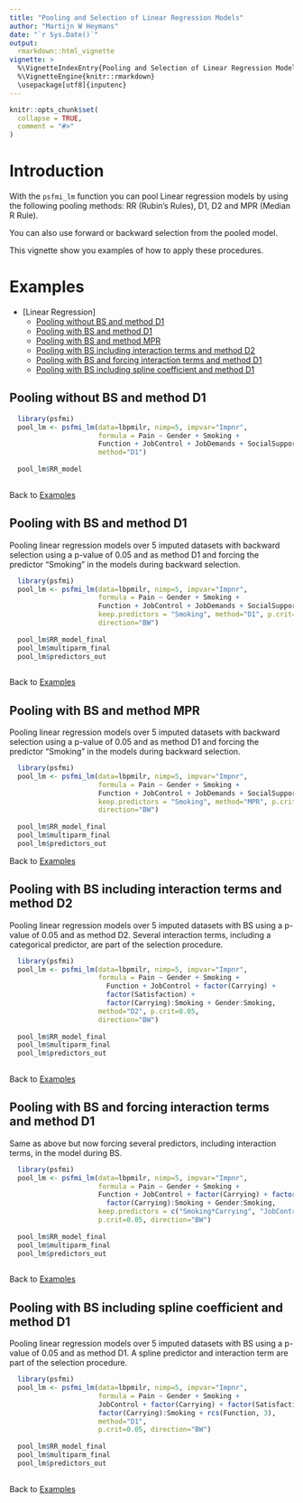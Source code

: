 ```yaml
---
title: "Pooling and Selection of Linear Regression Models"
author: "Martijn W Heymans"
date: "`r Sys.Date()`"
output:
  rmarkdown::html_vignette
vignette: >
  %\VignetteIndexEntry{Pooling and Selection of Linear Regression Models}
  %\VignetteEngine{knitr::rmarkdown}
  \usepackage[utf8]{inputenc}
---
```


```r
knitr::opts_chunk$set(
  collapse = TRUE,
  comment = "#>"
)
```

# Introduction

With the `psfmi_lm` function you can pool Linear regression models by using  
the following pooling methods: RR (Rubin's Rules), D1, D2 and MPR 
(Median R Rule). 

You can also use forward or backward selection from
the pooled model. 

This vignette show you examples of how to apply these 
procedures.

# Examples 

* [Linear Regression]
    + [Pooling without BS and method D1] 
    + [Pooling with BS and method D1]
    + [Pooling with BS and method MPR] 
    + [Pooling with BS including interaction terms and method D2]
    + [Pooling with BS and forcing interaction terms and method D1]
    + [Pooling with BS including spline coefficient and method D1]

## Pooling without BS and method D1

```r

  library(psfmi)
  pool_lm <- psfmi_lm(data=lbpmilr, nimp=5, impvar="Impnr", 
                      formula = Pain ~ Gender + Smoking + 
                      Function + JobControl + JobDemands + SocialSupport, 
                      method="D1")
  
  pool_lm$RR_model
 
```

Back to [Examples]

## Pooling with BS and method D1

Pooling linear regression models over 5 imputed datasets with backward selection
using a p-value of 0.05 and as method D1 and forcing the predictor "Smoking" in the 
models during backward selection.

```r

  library(psfmi)
  pool_lm <- psfmi_lm(data=lbpmilr, nimp=5, impvar="Impnr", 
                      formula = Pain ~ Gender + Smoking + 
                      Function + JobControl + JobDemands + SocialSupport, 
                      keep.predictors = "Smoking", method="D1", p.crit=0.05, 
                      direction="BW")
  
  pool_lm$RR_model_final
  pool_lm$multiparm_final
  pool_lm$predictors_out
  
```

Back to [Examples]

## Pooling with BS and method MPR

Pooling linear regression models over 5 imputed datasets with backward selection
using a p-value of 0.05 and as method D1 and forcing the predictor "Smoking" in the 
models during backward selection.

```r

  library(psfmi)
  pool_lm <- psfmi_lm(data=lbpmilr, nimp=5, impvar="Impnr", 
                      formula = Pain ~ Gender + Smoking + 
                      Function + JobControl + JobDemands + SocialSupport, 
                      keep.predictors = "Smoking", method="MPR", p.crit=0.05, 
                      direction="BW")
  
  pool_lm$RR_model_final
  pool_lm$multiparm_final
  pool_lm$predictors_out  
```

Back to [Examples]

## Pooling with BS including interaction terms and method D2
      
Pooling linear regression models over 5 imputed datasets with BS
using a p-value of 0.05 and as method D2. Several interaction terms,
including a categorical predictor, are part of the selection procedure.

```r

  library(psfmi)
  pool_lm <- psfmi_lm(data=lbpmilr, nimp=5, impvar="Impnr", 
                      formula = Pain ~ Gender + Smoking + 
                        Function + JobControl + factor(Carrying) + 
                        factor(Satisfaction) +
                        factor(Carrying):Smoking + Gender:Smoking, 
                      method="D2", p.crit=0.05, 
                      direction="BW")
  
  pool_lm$RR_model_final
  pool_lm$multiparm_final
  pool_lm$predictors_out 
  
```

Back to [Examples]

## Pooling with BS and forcing interaction terms and method D1
      
Same as above but now forcing several predictors, including interaction terms,
in the model during BS.

```r

  library(psfmi)
  pool_lm <- psfmi_lm(data=lbpmilr, nimp=5, impvar="Impnr", 
                      formula = Pain ~ Gender + Smoking + 
                      Function + JobControl + factor(Carrying) + factor(Satisfaction) +
                        factor(Carrying):Smoking + Gender:Smoking, 
                      keep.predictors = c("Smoking*Carrying", "JobControl"), method="D1", 
                      p.crit=0.05, direction="BW")
  
  pool_lm$RR_model_final
  pool_lm$multiparm_final
  pool_lm$predictors_out 
 
```

Back to [Examples]

## Pooling with BS including spline coefficient and method D1

Pooling linear regression models over 5 imputed datasets with BS
using a p-value of 0.05 and as method D1. A spline predictor and interaction 
term are part of the selection procedure.

```r

  library(psfmi)
  pool_lm <- psfmi_lm(data=lbpmilr, nimp=5, impvar="Impnr", 
                      formula = Pain ~ Gender + Smoking + 
                      JobControl + factor(Carrying) + factor(Satisfaction) +
                      factor(Carrying):Smoking + rcs(Function, 3), 
                      method="D1", 
                      p.crit=0.05, direction="BW")
  
  pool_lm$RR_model_final
  pool_lm$multiparm_final
  pool_lm$predictors_out 
  
```

Back to [Examples]
